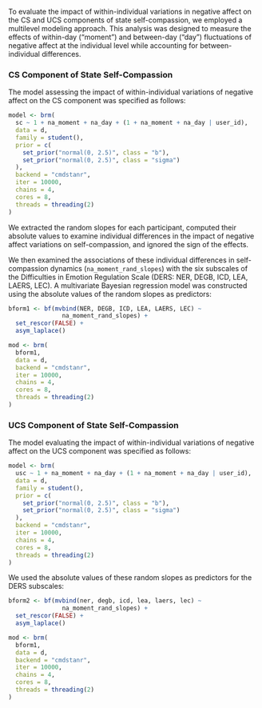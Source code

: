 To evaluate the impact of within-individual variations in negative affect on the CS and UCS components of state self-compassion, we employed a multilevel modeling approach. This analysis was designed to measure the effects of within-day ("moment") and between-day ("day") fluctuations of negative affect at the individual level while accounting for between-individual differences. 

### CS Component of State Self-Compassion

The model assessing the impact of within-individual variations of negative affect on the CS component was specified as follows:

```R
model <- brm(
  sc ~ 1 + na_moment + na_day + (1 + na_moment + na_day | user_id),
  data = d,
  family = student(),
  prior = c(
    set_prior("normal(0, 2.5)", class = "b"),
    set_prior("normal(0, 2.5)", class = "sigma")
  ),
  backend = "cmdstanr",
  iter = 10000,
  chains = 4,
  cores = 8,
  threads = threading(2)
)
```

We extracted the random slopes for each participant, computed their absolute values to examine individual differences in the impact of negative affect variations on self-compassion, and ignored the sign of the effects.

We then examined the associations of these individual differences in self-compassion dynamics (`na_moment_rand_slopes`) with the six subscales of the Difficulties in Emotion Regulation Scale (DERS: NER, DEGB, ICD, LEA, LAERS, LEC). A multivariate Bayesian regression model was constructed using the absolute values of the random slopes as predictors:

```r
bform1 <- bf(mvbind(NER, DEGB, ICD, LEA, LAERS, LEC) ~ 
               na_moment_rand_slopes) +
  set_rescor(FALSE) +
  asym_laplace()

mod <- brm(
  bform1, 
  data = d,
  backend = "cmdstanr",
  iter = 10000,
  chains = 4,
  cores = 8,
  threads = threading(2)
)
```


### UCS Component of State Self-Compassion

The model evaluating the impact of within-individual variations of negative affect on the UCS component was specified as follows:

```R
model <- brm(
  usc ~ 1 + na_moment + na_day + (1 + na_moment + na_day | user_id),
  data = d,
  family = student(),
  prior = c(
    set_prior("normal(0, 2.5)", class = "b"),
    set_prior("normal(0, 2.5)", class = "sigma")
  ),
  backend = "cmdstanr",
  iter = 10000,
  chains = 4,
  cores = 8,
  threads = threading(2)
)
```

We used the absolute values of these random slopes as predictors for the DERS subscales:

```R
bform2 <- bf(mvbind(ner, degb, icd, lea, laers, lec) ~ 
               na_moment_rand_slopes) +
  set_rescor(FALSE) +
  asym_laplace()

mod <- brm(
  bform1, 
  data = d,
  backend = "cmdstanr",
  iter = 10000,
  chains = 4,
  cores = 8,
  threads = threading(2)
)
```

